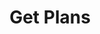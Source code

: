 ---
title: "Get Plans"
api: "GET /billing/plans"
description: "Assign a new delivery in the system"
---